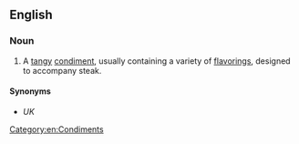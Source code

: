 ==English==

===Noun===
{{wikipedia}}
{{en-noun}}
# A [[tangy]] [[condiment]], usually containing a variety of [[flavoring]]s, designed to accompany steak.

====Synonyms====
* {{l|en|brown sauce}} ''UK''

[[Category:en:Condiments]]